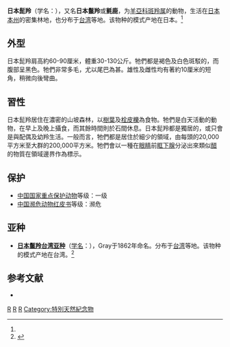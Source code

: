{{Speciesbox 
| taxon = Capricornis crispus
| status = LC
| status_system = iucn3.1
| status_ref = <ref>{{IUCN2008|assessors=K. Tokida |year=2008|id=3811|title=Capricornis crispus |downloaded=2009年11月1日}}</ref>
| image = Lightmatter japanese serows.jpg
| authority = ([[Coenraad_Jacob_Temminck|Temminck]], 1845)<ref name='id670'>{{cite web| url =http://www.bioinfo.cn/db05/BjdwSpecies.php?action=view&id=670| title =日本鬣羚| work =《中国动物物种编目数据库》| publisher =中国科学院微生物研究所| author =中国科学院动物研究所| accessdate =2009-03-27| deadurl =yes| archiveurl =https://web.archive.org/web/20160305052422/http://www.bioinfo.cn/db05/BjdwSpecies.php?action=view&id=670| archivedate =2016-03-05}}</ref>
| synonyms = ''Naemorhedus crispus'' <small>Temminck, 1845</small>
}}

'''日本髭羚'''（学名：{{lang|la|''Capricornis crispus''}}），又名'''日本鬣羚'''或'''氈鹿'''，为[[羊亞科|羊亞科]][[斑羚属|斑羚属]]的動物，生活在[[日本|日本]][[本州|本州]]的密集林地，也分布于[[台湾|台湾]]等地。该物种的模式产地在日本。<ref name='id670'/>

== 外型 ==
日本髭羚肩高約60-90厘米，體重30-130公斤。牠們都是褐色及白色斑駁的，而腹部呈黑色。牠們非常多毛，尤以尾巴為甚。雄性及雌性均有著約10厘米的短角，稍微向後彎曲。

== 習性 ==
日本髭羚居住在濃密的山坡森林，以[[樹葉|樹葉]]及[[栓皮櫟|栓皮櫟]]為食物。牠們是白天活動的動物，在早上及晚上攝食，而其餘時間則於石間休息。日本髭羚都是獨居的，或只會是與配偶及幼羚生活。一般而言，牠們都是居住於細少的領域，由每頭的20,000平方米至大群的200,000平方米。牠們會以一種在[[眼睛|眼睛]]前[[眶下腺|眶下腺]]分泌出來類似[[醋|醋]]的物質在領域邊界作為標示。

==保护==
*[[中國國家重點保護野生動物名錄|中国国家重点保护动物]]等级：一级
*[[中国濒危动物红皮书|中国濒危动物红皮书]]等级：濒危

==亚种==
*'''[[台灣長鬃山羊|日本鬣羚台湾亚种]]'''（[[学名|学名]]：{{lang|la|''Capricornis crispus swinhoei''}}），Gray于1862年命名。分布于[[台湾|台湾]]等地。该物种的模式产地在台湾。<ref name='id671'>{{cite web| url =http://www.bioinfo.cn/db05/BjdwSpecies.php?action=view&id=671| title =日本鬣羚台湾亚种| work =《中国动物物种编目数据库》| publisher =中国科学院微生物研究所| author =中国科学院动物研究所| accessdate =2009-03-27| deadurl =yes| archiveurl =https://web.archive.org/web/20160305031955/http://www.bioinfo.cn/db05/BjdwSpecies.php?action=view&id=671| archivedate =2016-03-05}}</ref>

== 参考文献 ==
{{reflist}}
* {{ITIS|ID=625150 |taxon=''Naemorhedus crispus'' |downloaded=2007年3月22日}}

{{Artiodactyla|R.3}}
{{Taxonbar|from=Q754034}}

[[Category:髭羚屬|R]]
[[Category:哺乳類天然紀念物|R]]
[[Category:中國國家一級保護動物|R]]
[[Category:特別天然紀念物|Category:特別天然紀念物]]